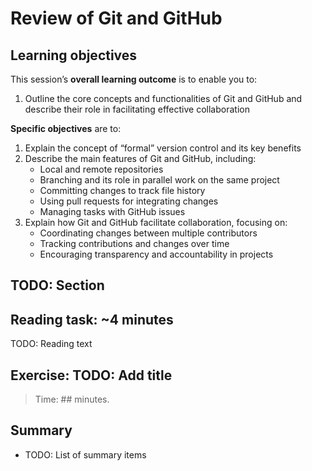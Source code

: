 # Review of Git and GitHub {#sec-git-and-github}

<!-- TODO: Add an introduction here -->

## Learning objectives

This session’s **overall learning outcome** is to enable you to:

1.  Outline the core concepts and functionalities of Git and GitHub and
    describe their role in facilitating effective collaboration

**Specific objectives** are to:

1.  Explain the concept of "formal" version control and its key benefits
2.  Describe the main features of Git and GitHub, including:
    -   Local and remote repositories
    -   Branching and its role in parallel work on the same project
    -   Committing changes to track file history
    -   Using pull requests for integrating changes
    -   Managing tasks with GitHub issues
3.  Explain how Git and GitHub facilitate collaboration, focusing on:
    -   Coordinating changes between multiple contributors
    -   Tracking contributions and changes over time
    -   Encouraging transparency and accountability in projects

## TODO: Section

::: callout-note
## Reading task: \~4 minutes

TODO: Reading text
:::

## Exercise: TODO: Add title

> Time: \## minutes.

## Summary

-   TODO: List of summary items